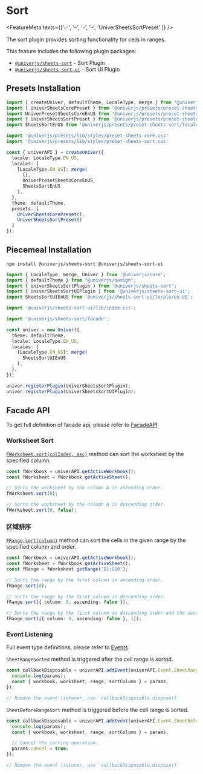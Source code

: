 
# Sort

<FeatureMeta texts={['✅', '-', '-', '-', 'UniverSheetsSortPreset' ]} />

The sort plugin provides sorting functionality for cells in ranges.

This feature includes the following plugin packages:

* [`@univerjs/sheets-sort`](https://www.npmjs.com/package/@univerjs/sheets-sort) - Sort Plugin
* [`@univerjs/sheets-sort-ui`](https://www.npmjs.com/package/@univerjs/sheets-sort-ui) - Sort UI Plugin

## Presets Installation

```typescript {4-5,8,16,22}
import { createUniver, defaultTheme, LocaleType, merge } from '@univerjs/presets';
import { UniverSheetsCorePreset } from '@univerjs/presets/preset-sheets-core';
import UniverPresetSheetsCoreEnUS from '@univerjs/presets/preset-sheets-core/locales/en-US';
import { UniverSheetsSortPreset } from '@univerjs/presets/preset-sheets-sort';
import SheetsSortEnUS from '@univerjs/presets/preset-sheets-sort/locales/en-US';

import '@univerjs/presets/lib/styles/preset-sheets-core.css'
import '@univerjs/presets/lib/styles/preset-sheets-sort.css'

const { univerAPI } = createUniver({
  locale: LocaleType.EN_US,
  locales: {
    [LocaleType.EN_US]: merge(
      {},
      UniverPresetSheetsCoreEnUS,
      SheetsSortEnUS 
    ),
  },
  theme: defaultTheme,
  presets: [
    UniverSheetsCorePreset(),
    UniverSheetsSortPreset()
  ]
});
```

## Piecemeal Installation

```shell npm2yarn
npm install @univerjs/sheets-sort @univerjs/sheets-sort-ui
```

```typescript {3-5,7,9,16,21-22}
import { LocaleType, merge, Univer } from '@univerjs/core';
import { defaultTheme } from "@univerjs/design";
import { UniverSheetsSortPlugin } from '@univerjs/sheets-sort';
import { UniverSheetsSortUIPlugin } from '@univerjs/sheets-sort-ui';
import SheetsSortUIEnUS from '@univerjs/sheets-sort-ui/locale/en-US';

import '@univerjs/sheets-sort-ui/lib/index.css';

import '@univerjs/sheets-sort/facade';

const univer = new Univer({
  theme: defaultTheme,
  locale: LocaleType.EN_US,
  locales: {
    [LocaleType.EN_US]: merge(
      SheetsSortUIEnUS
    ),
  },
});

univer.registerPlugin(UniverSheetsSortPlugin);
univer.registerPlugin(UniverSheetsSortUIPlugin);
```

## Facade API

To get full definition of facade api, please refer to [FacadeAPI](https://reference.univer.ai/en-US)

### Worksheet Sort

[`FWorksheet.sort(colIndex, asc)`](https://reference.univer.ai/zh-CN/classes/FWorksheet#sort) method can sort the worksheet by the specified column.

```typescript
const fWorkbook = univerAPI.getActiveWorkbook();
const fWorksheet = fWorkbook.getActiveSheet();

// Sorts the worksheet by the column A in ascending order.
fWorksheet.sort(0);

// Sorts the worksheet by the column A in descending order.
fWorksheet.sort(0, false);
```

### 区域排序

[`FRange.sort(column)`](https://reference.univer.ai/zh-CN/classes/FRange#sort) method can sort the cells in the given range by the specified column and order.

```typescript
const fWorkbook = univerAPI.getActiveWorkbook();
const fWorksheet = fWorkbook.getActiveSheet();
const fRange = fWorksheet.getRange('D1:G10');

// Sorts the range by the first column in ascending order.
fRange.sort(0);

// Sorts the range by the first column in descending order.
fRange.sort({ column: 0, ascending: false });

// Sorts the range by the first column in descending order and the second column in ascending order.
fRange.sort([{ column: 0, ascending: false }, 1]);
```

### Event Listening

Full event type definitions, please refer to [Events](https://reference.univer.ai/en-US/classes/FEventName).

`SheetRangeSorted` method is triggered after the cell range is sorted.

```typescript
const callbackDisposable = univerAPI.addEvent(univerAPI.Event.SheetRangeSorted, (params) => {
  console.log(params);
  const { workbook, worksheet, range, sortColumn } = params;
});

// Remove the event listener, use `callbackDisposable.dispose()`
```

`SheetBeforeRangeSort` method is triggered before the cell range is sorted.

```typescript
const callbackDisposable = univerAPI.addEvent(univerAPI.Event.SheetBeforeRangeSort, (params) => {
  console.log(params);
  const { workbook, worksheet, range, sortColumn } = params;

  // Cancel the sorting operation.
  params.cancel = true;
});

// Remove the event listener, use `callbackDisposable.dispose()`
```
